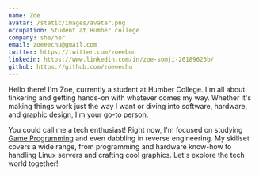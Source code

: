```yaml
---
name: Zoe
avatar: /static/images/avatar.png
occupation: Student at Humber college
company: she/her
email: zoeeechu@gmail.com
twitter: https://twitter.com/zoeebun
linkedin: https://www.linkedin.com/in/zoe-somji-26189625b/
github: https://github.com/zoeeechu
---
```



Hello there! I'm Zoe, currently a student at Humber College. I'm all about tinkering and getting hands-on with whatever comes my way. Whether it's making things work just the way I want or diving into software, hardware, and graphic design, I'm your go-to person.

You could call me a tech enthusiast! Right now, I'm focused on studying  [Game Programming](https://mediaarts.humber.ca/programs/game-programming.html) and even dabbling in reverse engineering. My skillset covers a wide range, from programming and hardware know-how to handling Linux servers and crafting cool graphics. Let's explore the tech world together!
